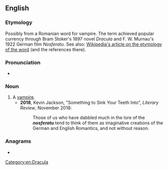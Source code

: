 {{also|nosferatu}}
==English==

===Etymology===
Possibly from a Romanian word for vampire. The term achieved popular currency through Bram Stoker's 1897 novel ''Dracula'' and F. W. Murnau's 1922 German film ''Nosferatu''. See also: [[w:Nosferatu_(word)|Wikipedia's article on the etymology of the word]] (and the references there).

===Pronunciation===
* {{a|RP}} {{IPA|en|/ˌnɒsfəˈɹɑːtuː/}}

===Noun===
{{en-noun|Nosferatu}}

# A [[vampire]]. [[Category:en:Dracula]]
#*'''2018''', Kevin Jackson, "Something to Sink Your Teeth Into", ''Literary Review'', November 2018:
#*:Those of us who have dabbled much in the lore of the '''''nosferatu''''' tend to think of them as imaginative creations of the German and English Romantics, and not without reason.

===Anagrams===
* {{anagrams|en|a=aefnorstu|furostane}}